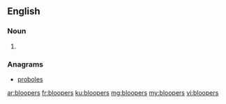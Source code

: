 ==English==

===Noun===
{{head|en|plural}}

# {{plural of|blooper|lang=en}}

===Anagrams===
* [[proboles#English|proboles]]

[[ar:bloopers]]
[[fr:bloopers]]
[[ku:bloopers]]
[[mg:bloopers]]
[[my:bloopers]]
[[vi:bloopers]]